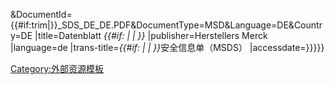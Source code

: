 <includeonly>{{cite web
|url=http://www.merckmillipore.com/INTERSHOP/web/WFS/Merck-DE-Site/de_DE/-/EUR/ShowDocument-File?ProductSKU=MDA_CHEM-{{#if:trim|{{{1}}}}}&DocumentId={{#if:trim|{{{1}}}}}_SDS_DE_DE.PDF&DocumentType=MSD&Language=DE&Country=DE
|title=Datenblatt ''{{#if: {{{Name|}}} | {{{Name}}} | {{PAGENAME}} }}''
|publisher=Herstellers Merck
|language=de
|trans-title=''{{#if: {{{Name|}}} | {{{Name}}} | {{PAGENAME}} }}''安全信息单（MSDS）
|accessdate={{{Datum|{{{Date|}}}}}}}}</includeonly><noinclude>{{Documentation|content =
<templatedata>
{
	"params": {
		"1": {
			"label": "Merck货号",
			"required": true
		},
		"Name": {
			"label": "化学品名",
			"type": "string",
			"default": "页面名称"
		},
		"Datum": {
			"aliases": [
				"Date"
			],
			"label": "访问日期",
			"type": "date",
			"autovalue": "{{CURRENTYEAR}}-{{CURRENTMONTH}}-{{CURRENTDAY}}",
			"suggested": true
		}
	},
	"description": "给定Merck货号，生成对应信息单的引用数据",
	"format": "inline"
}
</templatedata>

* '''Funktion:''' Diese Vorlage dient dazu, anhand der Produktnummer auf einen Eintrag in der Datenbank des Herstellers Merck zu verweisen.
* '''用法'''：<tt><nowiki>{{Merck|</nowiki>'''''货号'''''<nowiki>|Name=</nowiki>''品名''<nowiki>|Datum=</nowiki>''访问日期''<nowiki>}}</nowiki></tt>
* '''用例'''：<tt><nowiki>{{Merck|820930|Name=4-Octin|Datum=</nowiki>{{CURRENTYEAR}}-{{CURRENTMONTH}}-{{CURRENTDAY}}<nowiki>}}</nowiki></tt> → {{Merck|820930|Name=4-Octin|Datum={{CURRENTYEAR}}-{{CURRENTMONTH}}-{{CURRENTDAY}}}}

== 未定事项 ==
* 是否要提供形如 <nowiki>http://www.emdmillipore.com/Web-US-Site/en_CA/-/USD/ShowDocument-File?ProductSKU=MDA_CHEM-804957&DocumentId=804957_SDS_US_Z8.PDF&DocumentType=MSD&Language=Z8&Country=US</nowiki> 的英文链接？
}}
[[Category:外部资源模板]]
</noinclude>